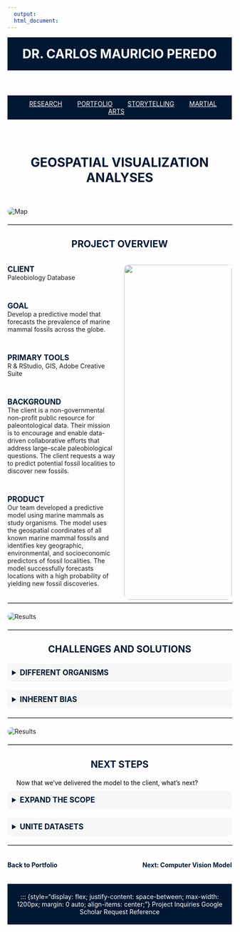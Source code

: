 ```yaml
---
  output:
  html_document:
---
```


<!-- HEADER with Name -->
<header style="text-align: center; padding: 20px; background-color: #001731; color: white;">
  <a href="index.html" style="color: white; text-decoration: none;">
    <h1 style="margin: 0;">DR. CARLOS MAURICIO PEREDO</h1>
  </a>
</header>

<nav style="background-color: #001731; padding: 10px; text-align: center;">
  <a href="Research.html" style="margin: 0 15px; color: white;">RESEARCH</a>
  <a href="Portfolio.html" style="margin: 0 15px; color: white;">PORTFOLIO</a>
  <a href="Storytelling.html" style="margin: 0 15px; color: white;">STORYTELLING</a>
  <a href="TCD.html" style="margin: 0 15px; color: white;">MARTIAL ARTS</a>
</nav>



<!-- Main Header Section -->
<section style="display: flex; flex-direction: column; align-items: center; max-width: 1200px; margin: 40px auto;">
  <h2 style="font-size: 2em; font-weight: bold; margin-bottom: 10px; color: #001731; text-align: center;">GEOSPATIAL VISUALIZATION ANALYSES</h2>
</section>



<!-- Image Below the Section -->
<img src="Linked Files/Geospatial Gallery/Final Eckert Map.jpg" alt="Map" style="display: block; margin: 20px auto; max-width: 100%; height: auto; border-radius: 10px;">

<!-- Horizontal Line Divider as its own section -->
<hr style="width: 100%; border: 1px solid #ccc; margin: 20px auto;">



<!-- Subheading: Project Overview -->
<h3 style="font-size: 1.5em; font-weight: bold; margin-bottom: 20px; color: #001731; text-align: center;">PROJECT OVERVIEW</h3>

::: {style="display: flex; gap: 20px; max-width: 1200px; margin: 0 auto;"}

<!-- Left Column -->
::: {style="flex: 1; max-width: 50%;"}

<span style="font-size: 1.2em; font-weight: bold; color: #001731;">CLIENT</span>  
Paleobiology Database  

<br>

<span style="font-size: 1.2em; font-weight: bold; color: #001731;">GOAL</span>  
Develop a predictive model that forecasts the prevalence of marine mammal fossils across the globe.  

<br>

<span style="font-size: 1.2em; font-weight: bold; color: #001731;">PRIMARY TOOLS</span>  
R & RStudio, GIS, Adobe Creative Suite 

<br>

<span style="font-size: 1.2em; font-weight: bold; color: #001731;">BACKGROUND</span>  
The client is a non-governmental non-profit public resource for paleontological data. Their mission is to encourage and enable data-driven collaborative efforts that address large-scale paleobiological questions. The client requests a way to predict potential fossil localities to discover new fossils.  

<br>

<span style="font-size: 1.2em; font-weight: bold; color: #001731;">PRODUCT</span>  
Our team developed a predictive model using marine mammals as study organisms. The model uses the geospatial coordinates of all known marine mammal fossils and identifies key geographic, environmental, and socioeconomic predictors of fossil localities. The model successfully forecasts locations with a high probability of yielding new fossil discoveries.  

:::

<!-- Right Column -->
::: {style="flex: 1; max-width: 50%; text-align: center;"}
<img src="Linked Files/Geospatial Gallery/arctic-results.jpg" style="width: 100%; max-width: 400px; height: auto; border-radius: 10px;" alt="">
:::

:::



<!-- Horizontal Line Divider as its own section -->
<hr style="width: 100%; border: 1px solid #ccc; margin: 20px auto;">

<!-- Image Below the Section -->
<img src="Linked Files/Geospatial Gallery/Alpha Diversity.jpg" alt="Results" style="display: block; margin: 20px auto; max-width: 100%; height: auto; border-radius: 10px;">

<!-- Horizontal Divider -->
<hr style="width: 100%; border: 1px solid #ccc; margin: 20px auto;">

<!-- Details: Challenges and Solutions -->
<h3 style="font-size: 1.5em; font-weight: bold; margin-bottom: 20px; color: #001731; text-align: center;">CHALLENGES AND SOLUTIONS</h3>

<!-- Dropdown Section -->
<details style="margin-bottom: 20px;">
  <summary style="font-size: 1.2em; font-weight: bold; color: #001731; cursor: pointer; padding: 10px; background-color: #f7f7f7; border-radius: 5px;">
    DIFFERENT ORGANISMS
  </summary>
  <p style="margin: 10px 20px; font-size: 1em; color: black;">
    <b>The Challenge</b>: different groups of organisms have their distributions influenced by completely different factors.  <br> <br>
    <b>The Solution</b>: develop independent models based on organisms with similar ecologies and geographic distributions to avoid homogeneity of the model.
  </p>
</details>

<details style="margin-bottom: 20px;">
  <summary style="font-size: 1.2em; font-weight: bold; color: #001731; cursor: pointer; padding: 10px; background-color: #f7f7f7; border-radius: 5px;">
    INHERENT BIAS
  </summary>
  <p style="margin: 10px 20px; font-size: 1em; color: black;">
    <b>The Challenge</b>: fossil distribution is heavily biased by socioeconomic factors, such as GDP, which do not reflect a true biological or geologic signal. <br> <br>
    <b>The Solution</b>: standardize the dataset for GDP and other socioeconomic factors to avoid implicit Northern Hemisphere bias.
  </p>
</details>



<!-- Horizontal Line Divider as its own section -->
<hr style="width: 100%; border: 1px solid #ccc; margin: 20px auto;">

<!-- Image Below the Section -->
<img src="Linked Files/Geospatial Gallery/Orig and Ext.jpg" alt="Results" style="display: block; margin: 20px auto; max-width: 100%; height: auto; border-radius: 10px;">

<!-- Horizontal Divider -->
<hr style="width: 100%; border: 1px solid #ccc; margin: 20px auto;">

<!-- Details: Next Steps -->
<h3 style="font-size: 1.5em; font-weight: bold; margin-bottom: 20px; color: #001731; text-align: center;">NEXT STEPS</h3>
<p style="margin: 10px 20px; font-size: 1em; color: black;">
    Now that we've delivered the model to the client, what's next? 
  </p>

<!-- Dropdown Section -->
<details style="margin-bottom: 20px;">
  <summary style="font-size: 1.2em; font-weight: bold; color: #001731; cursor: pointer; padding: 10px; background-color: #f7f7f7; border-radius: 5px;">
    EXPAND THE SCOPE
  </summary>
  <p style="margin: 10px 20px; font-size: 1em; color: black;">
   Marine mammals were an ideal starting point because their distribution is easily modeled to modern coastlines. Now, we can expand to other fossil groups, including terrestrial organisms.
  </p>
</details>

<details style="margin-bottom: 20px;">
  <summary style="font-size: 1.2em; font-weight: bold; color: #001731; cursor: pointer; padding: 10px; background-color: #f7f7f7; border-radius: 5px;">
    UNITE DATASETS
  </summary>
  <p style="margin: 10px 20px; font-size: 1em; color: black;">
    The dstribution of fossils is just the first step. A major factor is being able to excavate fossils is the surface exposure of the bedrock. By combinind our model with geologic maps from the USGS, we'll be able to forecast high value localities for paleontologists to prospect. 
  </p>
</details>



<!-- Horizontal Divider -->
<hr style="width: 100%; border: 1px solid #ccc; margin: 20px auto;">

<!-- Navigation Links -->
<div style="display: flex; justify-content: space-between; max-width: 1200px; margin: 20px auto;">

  <!-- Back to Portfolio -->
  <a href="Portfolio.html" style="font-size: 1em; font-weight: bold; color: #001731; text-decoration: none;">
    Back to Portfolio
  </a>

  <!-- Next Project -->
  <a href="CompVision.html" style="font-size: 1em; font-weight: bold; color: #001731; text-decoration: none;">
    Next: Computer Vision Model
  </a>

</div>



<footer style="background-color: #001731; color: white; text-align: center; padding: 20px;">
  ::: {style="display: flex; justify-content: space-between; max-width: 1200px; margin: 0 auto; align-items: center;"}
  [Project Inquiries](Inquiries.html){style="color: white; text-decoration: none;"}
  [Google Scholar](https://scholar.google.com/citations?user=IZRnfS0AAAAJ&hl=en){style="color: white; text-decoration: none;"}
  [Request Reference](Reference.html){style="color: white; text-decoration: none;"}
</footer>